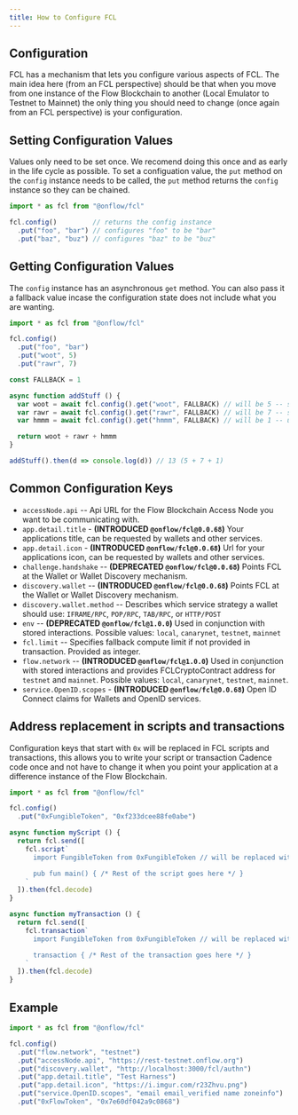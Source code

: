 ```yaml
---
title: How to Configure FCL
---
```


## Configuration

FCL has a mechanism that lets you configure various aspects of FCL.
The main idea here (from an FCL perspective) should be that when you move from one instance of the Flow Blockchain to another (Local Emulator to Testnet to Mainnet) the only thing you should need to change (once again from an FCL perspective) is your configuration.

## Setting Configuration Values

Values only need to be set once. We recomend doing this once and as early in the life cycle as possible.
To set a configuation value, the `put` method on the `config` instance needs to be called, the `put` method returns the `config` instance so they can be chained.

```javascript
import * as fcl from "@onflow/fcl"

fcl.config()         // returns the config instance
  .put("foo", "bar") // configures "foo" to be "bar"
  .put("baz", "buz") // configures "baz" to be "buz"
```

## Getting Configuration Values

The `config` instance has an asynchronous `get` method. You can also pass it a fallback value incase the configuration state does not include what you are wanting.

```javascript
import * as fcl from "@onflow/fcl"

fcl.config()
  .put("foo", "bar")
  .put("woot", 5)
  .put("rawr", 7)

const FALLBACK = 1

async function addStuff () {
  var woot = await fcl.config().get("woot", FALLBACK) // will be 5 -- set in the config before
  var rawr = await fcl.config().get("rawr", FALLBACK) // will be 7 -- set in the config before
  var hmmm = await fcl.config().get("hmmm", FALLBACK) // will be 1 -- uses fallback because this isnt in the config

  return woot + rawr + hmmm
}

addStuff().then(d => console.log(d)) // 13 (5 + 7 + 1)
```

## Common Configuration Keys

- `accessNode.api` -- Api URL for the Flow Blockchain Access Node you want to be communicating with.
- `app.detail.title` - **(INTRODUCED `@onflow/fcl@0.0.68`)** Your applications title, can be requested by wallets and other services.
- `app.detail.icon` - **(INTRODUCED `@onflow/fcl@0.0.68`)** Url for your applications icon, can be requested by wallets and other services.
- `challenge.handshake` -- **(DEPRECATED `@onflow/fcl@0.0.68`)** Points FCL at the Wallet or Wallet Discovery mechanism.
- `discovery.wallet` -- **(INTRODUCED `@onflow/fcl@0.0.68`)** Points FCL at the Wallet or Wallet Discovery mechanism.
- `discovery.wallet.method` -- Describes which service strategy a wallet should use: `IFRAME/RPC`, `POP/RPC`, `TAB/RPC`, or `HTTP/POST`
- `env` -- **(DEPRECATED `@onflow/fcl@1.0.0`)** Used in conjunction with stored interactions. Possible values: `local`, `canarynet`, `testnet`, `mainnet`
- `fcl.limit` -- Specifies fallback compute limit if not provided in transaction.  Provided as integer.
- `flow.network` -- **(INTRODUCED `@onflow/fcl@1.0.0`)** Used in conjunction with stored interactions and provides FCLCryptoContract address for `testnet` and `mainnet`. Possible values: `local`, `canarynet`, `testnet`, `mainnet`.
- `service.OpenID.scopes` - **(INTRODUCED `@onflow/fcl@0.0.68`)** Open ID Connect claims for Wallets and OpenID services.

## Address replacement in scripts and transactions

Configuration keys that start with `0x` will be replaced in FCL scripts and transactions, this allows you to write your script or transaction Cadence code once and not have to change it when you point your application at a difference instance of the Flow Blockchain.

```javascript
import * as fcl from "@onflow/fcl"

fcl.config()
  .put("0xFungibleToken", "0xf233dcee88fe0abe")

async function myScript () {
  return fcl.send([
    fcl.script`
      import FungibleToken from 0xFungibleToken // will be replaced with 0xf233dcee88fe0abe because of the configuration

      pub fun main() { /* Rest of the script goes here */ }
    `
  ]).then(fcl.decode)
}

async function myTransaction () {
  return fcl.send([
    fcl.transaction`
      import FungibleToken from 0xFungibleToken // will be replaced with 0xf233dcee88fe0abe because of the configuration

      transaction { /* Rest of the transaction goes here */ }
    `
  ]).then(fcl.decode)
}
```

## Example

```javascript
import * as fcl from "@onflow/fcl"

fcl.config()
  .put("flow.network", "testnet")
  .put("accessNode.api", "https://rest-testnet.onflow.org")
  .put("discovery.wallet", "http://localhost:3000/fcl/authn")
  .put("app.detail.title", "Test Harness")
  .put("app.detail.icon", "https://i.imgur.com/r23Zhvu.png")
  .put("service.OpenID.scopes", "email email_verified name zoneinfo")
  .put("0xFlowToken", "0x7e60df042a9c0868")
```
